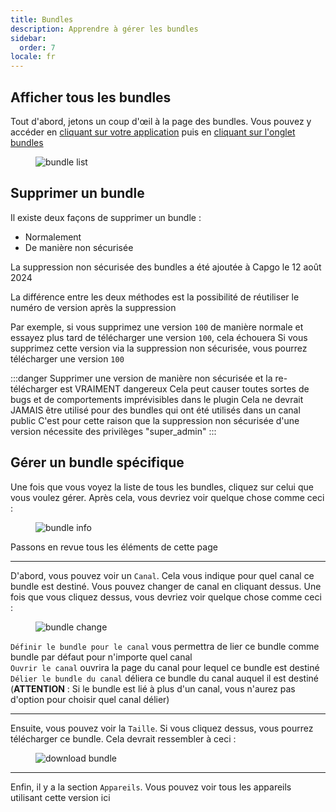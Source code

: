 ```yaml
---
title: Bundles
description: Apprendre à gérer les bundles
sidebar:
  order: 7
locale: fr
---
```


## Afficher tous les bundles

Tout d'abord, jetons un coup d'œil à la page des bundles. Vous pouvez y accéder en [cliquant sur votre application](/docs/webapp/main-page) puis en [cliquant sur l'onglet bundles](/docs/webapp/main-app-page)

<figure><img style="margin-left: auto; margin-right: auto" src="/bundleswebp" alt="bundle list" /><figcaption></figcaption></figure>

## Supprimer un bundle

Il existe deux façons de supprimer un bundle :

 - Normalement
 - De manière non sécurisée

La suppression non sécurisée des bundles a été ajoutée à Capgo le 12 août 2024

La différence entre les deux méthodes est la possibilité de réutiliser le numéro de version après la suppression

Par exemple, si vous supprimez une version `100` de manière normale et essayez plus tard de télécharger une version `100`, cela échouera
Si vous supprimez cette version via la suppression non sécurisée, vous pourrez télécharger une version `100`

:::danger
Supprimer une version de manière non sécurisée et la re-télécharger est VRAIMENT dangereux
Cela peut causer toutes sortes de bugs et de comportements imprévisibles dans le plugin
Cela ne devrait JAMAIS être utilisé pour des bundles qui ont été utilisés dans un canal public
C'est pour cette raison que la suppression non sécurisée d'une version nécessite des privilèges "super_admin"
:::

## Gérer un bundle spécifique

Une fois que vous voyez la liste de tous les bundles, cliquez sur celui que vous voulez gérer. Après cela, vous devriez voir quelque chose comme ceci :

<figure><img style="margin-left: auto; margin-right: auto" src="/bundle-infowebp" alt="bundle info" /><figcaption></figcaption></figure>

Passons en revue tous les éléments de cette page

---

D'abord, vous pouvez voir un `Canal`. Cela vous indique pour quel canal ce bundle est destiné. Vous pouvez changer de canal en cliquant dessus.
Une fois que vous cliquez dessus, vous devriez voir quelque chose comme ceci :

<figure><img style="margin-left: auto; margin-right: auto" src="/bundle-changewebp" alt="bundle change" /><figcaption></figcaption></figure>

`Définir le bundle pour le canal` vous permettra de lier ce bundle comme bundle par défaut pour n'importe quel canal\
`Ouvrir le canal` ouvrira la page du canal pour lequel ce bundle est destiné\
`Délier le bundle du canal` déliera ce bundle du canal auquel il est destiné
(**ATTENTION** : Si le bundle est lié à plus d'un canal, vous n'aurez pas d'option pour choisir quel canal délier)

---

Ensuite, vous pouvez voir la `Taille`. Si vous cliquez dessus, vous pourrez télécharger ce bundle.
Cela devrait ressembler à ceci :
<figure><img style="margin-left: auto; margin-right: auto" src="/download-bundlewebp" alt="download bundle" /><figcaption></figcaption></figure>

---

Enfin, il y a la section `Appareils`. Vous pouvez voir tous les appareils utilisant cette version ici